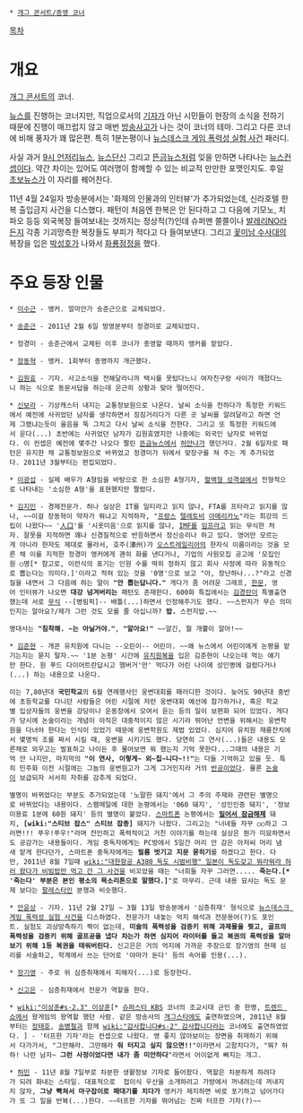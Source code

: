  * [[개그 콘서트/종영 코너]]

{{{#!html
<iframe width="560" height="315" src="//www.youtube.com/embed/yJkvdGd0JrE" frameborder="0" allowfullscreen></iframe>}}}

[[목차]]

= 개요 =
[[개그 콘서트]]의 코너.

[[뉴스]]를 진행하는 코너지만, 직업으로서의 [[기자]]가 아닌 시민들이 현장의 소식을 전하기 때문에 진행이 매끄럽지 않고 매번 [[방송사고]]가 나는 것이 코너의 테마. 그리고 다른 코너에 비해 풍자가 꽤 많은편. 특히 1분논평이나 [[뉴스데스크 게임 폭력성 실험 사건]] 패러디.

사실 과거 [[9시 언저리뉴스]], [[뉴스단신]] 그리고 [[뜬금뉴스]]처럼 잊을 만하면 나타나는 [[뉴스]]컨셉이다. 약간 차이는 있어도 여러명이 함께할 수 있는 비교적 만만한 포맷인지도. 후일 [[초보뉴스]]가 이 자리를 꿰어찬다.

11년 4월 24일자 방송분에서는 '화제의 인물과의 인터뷰'가 추가되었는데, 신라호텔 한복 출입금지 사건을 디스했다. 패턴이 처음엔 한복은 안 된다하고 그 다음에 기모노, 치파오 등등 외국복장 들여보내는 것까지는 정상적(?)인데 슈퍼맨 쫄쫄이나 [[발레리NO]]라든지 각종 기괴망측한 복장들도 부피가 적다고 다 들여보낸다. 그리고 [[꽃미남 수사대]]의 복장을 입은 [[박성호]]가 나와서 [[화룡점정]]을 했다.

= 주요 등장 인물 =
 * [[이수근]] - 앵커. 얼마안가 송준근으로 교체되었다.

 * [[송준근]] - 2011년 2월 6일 방영분부터 정경미로 교체되었다.

 * 정경미 - 송준근에서 교체된 이후 코너가 종영할 때까지 앵커를 맡았다.

 * [[장동혁]] - 앵커. 1회부터 종영까지 개근했다.

 * [[김원효]] - 기자. 사고소식을 전해달라니까 택시를 못탔다느니 여자친구랑 사이가 깨졌다느니 하는 식으로 동문서답을 하는데 은근히 상황과 맞아 떨어진다.

 * [[신보라]] - 기상캐스터 내지는 교통정보원으로 나온다. 날씨 소식을 전하다가 특정한 키워드에서 예전에 사귀었던 남자를 생각하면서 징징거리다가 다른 곳 날씨를 알려달라고 하면 언제 그랬냐는듯이 울음을 뚝 그치고 다시 날씨 소식을 전한다. 그리고 또 특정한 키워드에서 운다(...) 초반에는 사귀었던 남자가 김원효였지만 나중에는 외국인 남자로 바뀌었다. 이 컨셉은 예전에 몇주간 나오다 짤린 [[뜬금뉴스]]에서 [[허안나]]가 했던거다. 2월 6일자로 패턴은 유지한 채 교통정보원으로 바뀌었고 정경미가 뒤에서 맞장구를 쳐 주는 게 추가되었다. 2011년 3월부터는 편집되었다.

 * [[이광섭]] - 실제 배우가 A형임을 바탕으로 한 소심한 A형기자, [[혈액형 성격설]]에서 전형적으로 나타내는 '소심한 A형'을 표현했지만 짤렸다.

 * [[김지민]] - 경제전문가. 허나 실상은 IT를 일티라고 읽지 않나, FTA를 프타라고 읽지를 않나, ~~이걸 장동혁이 약자가 뭐냐고 지적하자, "[[프랑스]] [[텔레토비]] [[아메리카노]]"라는 최강의 드립이 나왔다~~ '[[인구|人口]]'를 '시옷미음'으로 읽지를 않나, [[국제통화기금|IMF]]를 [[임프]]라고 읽는 무식한 처자. 잘못을 지적하면 꽤나 신경질적으로 반응하면서 정신승리나 하고 있다. 영어만 모르는게 아니라 한자도 제대로 몰라서, 호주(濠州)가 [[오스트레일리아]]의 한자식 이름이라는 것을 모른 채 이를 지적한 정경미 앵커에게 괜히 화를 낸다거나, 기업의 사원모집 공고에 '모집인원 ○명[* 참고로, 이런식의 표기는 인원 수를 딱히 정하지 않고 회사 사정에 따라 유동적으로 뽑는다는 의미다.]'이라고 적혀 있는 것을 '0명'으로 보고 "아, 장난하나...?"라고 신경질을 내면서 그 다음에 하는 말이 '''"안 뽑는답니다."''' 게다가 좀 어려운 그래프, [[한문]], 영어 인터뷰가 나오면 '''대강 넘겨버리는''' 패턴도 존재한다. 600화 특집에서는 [[김경란]]이 특별출연했는데 서로 [[무식]] --[병림픽]-- 배틀(...)하면서 인정해주기도 했다. ~~스펀지가 무슨 의미인지는 알아요?/제가 그런 것도 모를 줄 아십니까? '''밥.''' 스펀지밥.~~

 명대사는 '''"침착해. ~는 아닐거야."''', '''"알아요!"''' ~~알긴, 뭘 개뿔이 알아!~~

 * [[김준현]] - 개콘 유치원에 다니는 --오린이-- 어린이. ~~왜 뉴스에서 어린이에게 논평을 맡기는지는 묻지 말자.~~ '1분 논평' 시간에 [[유치원]]복을 입은 김준현이 나오는데 먹는 얘기만 한다. 원 푸드 다이어트란답시고 햄버거'만' 먹다가 어린 나이에 성인병에 걸렸다거나(...) 하는 내용으로 나온다.

 이는 7,80년대 '''국민학교'''의 6월 연례행사인 웅변대회를 패러디한 것이다. 늦어도 90년대 중반에 초등학교를 다니던 사람들은 어린 시절에 저런 웅변대회 예선에 참가하거나, 혹은 학교별 입상자들의 웅변을 강당이나 운동장에서 모여서 듣는 등의 일이 보편화 되어 있었다. 게다가 당시에 논술이라는 개념이 아직은 대중적이지 않은 시기라 뛰어난 언변을 위해서는 웅변학원을 다녀야 한다는 인식이 있었기 때문에 웅변학원도 제법 있었다. 심지어 유치원 재롱잔치에서 몇명씩 조를 짜서 시킬 때, 웅변을 시키기도 했다. 당연히 그 연사(...)들은 내용도 모른채로 외우고는 발표하고 나이든 후 물어보면 뭐 했는지 기억 못한다...그때의 내용은 기억 안 나지만, 마지막의 '''"이 연사, 이렇게~ 외~칩~니다~!!"'''는 다들 기억하고 있을 듯. 특히 민주화 이전 시절에는 그놈의 웅변원고가 그게 그거인지라 거의 [[반공]]이었다. 물론 [[논술]]이 보급되자 서서히 자취를 감추게 되었다.

 별명이 바뀌었다는 부분도 추가되었는데 '노말한 돼지'에서 그 주의 주제와 관련된 별명으로 바뀌었다는 내용이다. 스팸메일에 대한 논평에서는 '060 돼지', '성인인증 돼지', '정보이용료 1분에 60원 돼지' 등의 별명이 붙었다. [[스마트폰]] 논평에서는 '''[[밀어서 잠금해제]]''' 돼지, '''[wiki:"스티브 잡스" 스티브 잡종]''' 돼지가 나왔다. 그리고는 "너네들 자꾸 ○○하고 그러면!!! 푸우!푸우!"라며 잔인하고 폭력적이고 거친 이야기를 하는데 실상은 뭔가 미묘하면서도 공감가는 내용들이다. 게임 중독자에게는 PC방에서 5일간 머리 안 감은 아저씨 머리 냄새 맡게 한다던가, 스마트폰 중독자에게는 '''필름 벗기고 지문 묻히기'''를 하겠다고 한다. 다만, 2011년 8월 7일때 [[wiki:"대한항공 A380 독도 시범비행" 일본이 독도갖고 뭐라뭐라 하러 왔다가 비빔밥만 먹고 간 그 사건]]을 비꼬았을 때는 "너희들 자꾸 그러면..... '''죽는다.[* '죽는다' 부분은 본인 평소의 목소리톤으로 말했다.]'''"로 마무리. 근데 내용 묘사는 독도 문제 보다는 [[팔레스타인]] 분쟁과 비슷했다.

 * [[안윤상]] - 기자. 11년 2월 27일 ~ 3월 13일 방송분에서 '심층취재' 형식으로 [[뉴스데스크 게임 폭력성 실험 사건]]을 디스하였다. 전문가가 내놓는 억지 해석과 전문용어(?)도 포인트. 실험도 괴상망측하기 짝이 없는데, '''미술의 폭력성을 검증키 위해 과제물을 찢고, 골프의 폭력성을 검증키 위해 골프공을 냅다 차는가 하면 심지어 라이터를 들고 복권의 폭력성을 알아보기 위해 1등 복권을 태워버린다.''' 신고은은 거의 억지에 가까운 주장으로 장기영의 현재 심리를 서술하고, 학계에서 쓰는 단어로 '야마가 돈다' 등의 속어를 인용(...).

 * [[장기영]] - 주로 위 심층취재에서 피해자(...)로 등장한다.

 * [[신고은]] - 심층취재에서 전문가 역할을 한다.

 * [[wiki:"이상훈#s-2.3" 이상훈]][* [[슈퍼스타 KBS]] 코너의 조교시대 군인 중 한명, [[트렌드 쇼]]에서 왕게임의 왕역할 했던 사람. 같은 방송사의 [[개그스타]]에도 출연하였으며, 2011년 8월부터는 [[정태호]], [[송병철]]과 함께 [[wiki:"감사합니다#s-2" 감사합니다]]라는 코너에도 출연하였었다. ] - '터프한 기자'라는 컨셉으로 나왔다. 영 좋지 않아보이는 장면을 취재하기 위해서 다가가서, "그만해라. 그만해라 '''줘 터지고 싶지 않으면!!'''"이라면서 고함치다가, "뭐? 하하! 나란 남자~ '''그런 사정이었다면 내가 좀 미안하다'''"라면서 어이없게 빠지는 개그.

 * [[허민]] - 11년 8월 7일부로 차분한 생활정보 기자로 들어왔다. 역할은 차분하게 하려다가 되려 화내는 스타일. 대표적으로  접이식 우산을 소개하려고 가방에서 꺼내려는데 꺼내지지 않자, '''그냥 빡쳐서 마구잡이로 패대기를 치다가''' 앵커가 제지하면 바로 포기하고 넘어가다가 또 그 일을 반복(...)한다. ~~터프한 기자를 뛰어넘는 진짜 터프한 기자(?)~~
